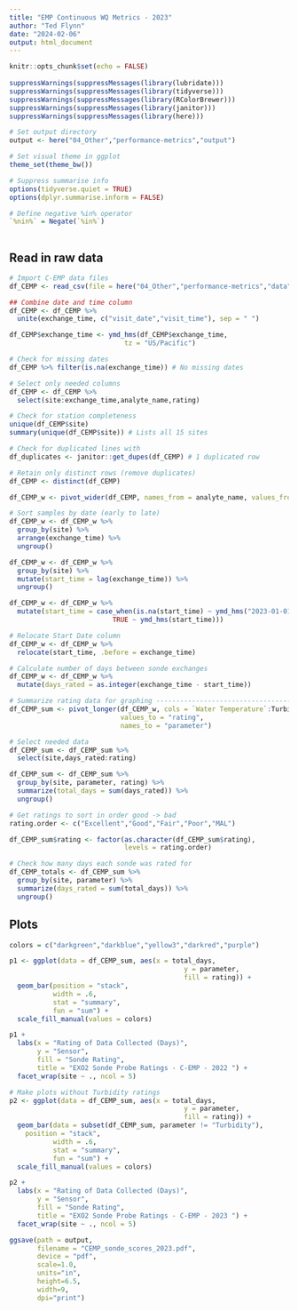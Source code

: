```yaml
---
title: "EMP Continuous WQ Metrics - 2023"
author: "Ted Flynn"
date: "2024-02-06"
output: html_document
---
```


```r
knitr::opts_chunk$set(echo = FALSE)
                      
suppressWarnings(suppressMessages(library(lubridate)))
suppressWarnings(suppressMessages(library(tidyverse)))
suppressWarnings(suppressMessages(library(RColorBrewer)))
suppressWarnings(suppressMessages(library(janitor)))
suppressWarnings(suppressMessages(library(here)))

# Set output directory 
output <- here("04_Other","performance-metrics","output")

# Set visual theme in ggplot
theme_set(theme_bw())

# Suppress summarise info
options(tidyverse.quiet = TRUE)
options(dplyr.summarise.inform = FALSE)

# Define negative %in% operator
`%nin%` = Negate(`%in%`)
                      
```

## Read in raw data

```r
# Import C-EMP data files 
df_CEMP <- read_csv(file = here("04_Other","performance-metrics","data","2023_wagner.csv"))

## Combine date and time column
df_CEMP <- df_CEMP %>% 
  unite(exchange_time, c("visit_date","visit_time"), sep = " ") 

df_CEMP$exchange_time <- ymd_hms(df_CEMP$exchange_time,
                             tz = "US/Pacific")

# Check for missing dates
df_CEMP %>% filter(is.na(exchange_time)) # No missing dates

# Select only needed columns
df_CEMP <- df_CEMP %>% 
  select(site:exchange_time,analyte_name,rating)

# Check for station completeness
unique(df_CEMP$site)
summary(unique(df_CEMP$site)) # Lists all 15 sites

# Check for duplicated lines with 
df_duplicates <- janitor::get_dupes(df_CEMP) # 1 duplicated row

# Retain only distinct rows (remove duplicates)
df_CEMP <- distinct(df_CEMP)

```

```r
df_CEMP_w <- pivot_wider(df_CEMP, names_from = analyte_name, values_from = rating)

# Sort samples by date (early to late)
df_CEMP_w <- df_CEMP_w %>% 
  group_by(site) %>% 
  arrange(exchange_time) %>% 
  ungroup()

df_CEMP_w <- df_CEMP_w %>% 
  group_by(site) %>% 
  mutate(start_time = lag(exchange_time)) %>%
  ungroup()

df_CEMP_w <- df_CEMP_w %>% 
  mutate(start_time = case_when(is.na(start_time) ~ ymd_hms("2023-01-01 00:00:00"),
                          TRUE ~ ymd_hms(start_time)))

# Relocate Start Date column
df_CEMP_w <- df_CEMP_w %>% 
  relocate(start_time, .before = exchange_time)

# Calculate number of days between sonde exchanges
df_CEMP_w <- df_CEMP_w %>%
  mutate(days_rated = as.integer(exchange_time - start_time))

# Summarize rating data for graphing -------------------------------------------
df_CEMP_sum <- pivot_longer(df_CEMP_w, cols = `Water Temperature`:Turbidity,
                            values_to = "rating",
                            names_to = "parameter")

# Select needed data
df_CEMP_sum <- df_CEMP_sum %>% 
  select(site,days_rated:rating)

df_CEMP_sum <- df_CEMP_sum %>% 
  group_by(site, parameter, rating) %>% 
  summarize(total_days = sum(days_rated)) %>% 
  ungroup()

# Get ratings to sort in order good -> bad
rating.order <- c("Excellent","Good","Fair","Poor","MAL")

df_CEMP_sum$rating <- factor(as.character(df_CEMP_sum$rating), 
                             levels = rating.order)

# Check how many days each sonde was rated for 
df_CEMP_totals <- df_CEMP_sum %>% 
  group_by(site, parameter) %>%
  summarize(days_rated = sum(total_days)) %>%
  ungroup()


```

## Plots

```r

colors = c("darkgreen","darkblue","yellow3","darkred","purple")

p1 <- ggplot(data = df_CEMP_sum, aes(x = total_days, 
                                            y = parameter, 
                                            fill = rating)) +
  geom_bar(position = "stack",  
           width = .6, 
           stat = "summary", 
           fun = "sum") +
  scale_fill_manual(values = colors)

p1 +
  labs(x = "Rating of Data Collected (Days)",
       y = "Sensor",
       fill = "Sonde Rating",
       title = "EXO2 Sonde Probe Ratings - C-EMP - 2022 ") +
  facet_wrap(site ~ ., ncol = 5)

# Make plots without Turbidity ratings
p2 <- ggplot(data = df_CEMP_sum, aes(x = total_days, 
                                            y = parameter, 
                                            fill = rating)) +
  geom_bar(data = subset(df_CEMP_sum, parameter != "Turbidity"),
    position = "stack",  
           width = .6, 
           stat = "summary", 
           fun = "sum") +
  scale_fill_manual(values = colors)

p2 +
  labs(x = "Rating of Data Collected (Days)",
       y = "Sensor",
       fill = "Sonde Rating",
       title = "EXO2 Sonde Probe Ratings - C-EMP - 2023 ") +
  facet_wrap(site ~ ., ncol = 5)

ggsave(path = output,
       filename = "CEMP_sonde_scores_2023.pdf", 
       device = "pdf",
       scale=1.0, 
       units="in",
       height=6.5,
       width=9, 
       dpi="print")

```

